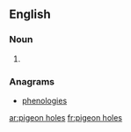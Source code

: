 ==English==

===Noun===
{{head|en|noun plural form}}

# {{plural of|pigeon hole|lang=en}}

===Anagrams===
* [[phenologies#English|phenologies]]

[[ar:pigeon holes]]
[[fr:pigeon holes]]
